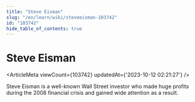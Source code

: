 ```yaml
---
title: "Steve Eisman"
slug: "/en/learn/wiki/steveeisman-103742"
id: "103742"
hide_table_of_contents: true
---
```



<Breadcrumbs current="Steve Eisman" />

# Steve Eisman

<ArticleMeta viewCount={103742} updatedAt={'2023-10-12 02:21:27'} />
<div className='border-solid border-b border-t-0 my-4 border-[var(--ifm-color-gray-300)]' />

Steve Eisman is a well-known Wall Street investor who made huge profits during the 2008 financial crisis and gained wide attention as a result.
